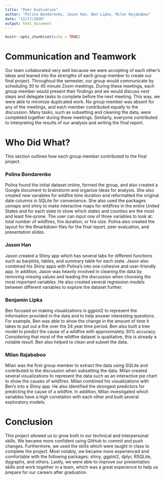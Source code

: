 ---
title: "Peer Evaluation"
author: "Polina Bondarenko, Jason Han, Ben Lipka, Milan Rajababoo"
date: "12/17/2020"
output: html_document
---

```{r setup, include=FALSE}
knitr::opts_chunk$set(echo = TRUE)
```

# Communication and Teamwork
Our team collaborated very well because we were accepting of each other's ideas and leaned into the strengths of each group member to create our final project. Throughout the semester, our group would communicate by scheduling 30 to 45 minute Zoom meetings. During these meetings, each group member would present their findings and we would discuss next steps and delegate tasks to complete before the next meeting. This way, we were able to minimize duplicated work. No group member was absent for any of the meetings, and each member contributed equally to the discussion. Many tasks, such as subsetting and cleaning the data, were completed together during these meetings. Similarly, everyone contributed to interpreting the results of our analysis and writing the final report.

# Who Did What?
This section outlines how each group member contributed to the final project.  

### Polina Bondarenko
Polina found the initial dataset online, formed the group, and also created a Google document to brainstorm and organize ideas for analysis. She also created new variables for wildfire time duration and reformatted the original date columns in SQLite for convenience. She also used the packages usmaps and shiny to make interactive maps for wildfires in the entire United States and for each state to show which states and counties are the most and least fire-prone. The user can input one of three variables to look at: total number of wildfires, fire duration, or fire size. Polina also created the layout for the Rmarkdown files for the final report, peer evaluation, and presentation slides.  

### Jason Han
Jason created a Shiny app which has several tabs for different functions such as barplots, tables, and summary table for each state. Jason also combined his Shiny apps with Polina's into one cohesive and user-friendly app. In addition, Jason was heavily involved in cleaning the data by removing missing values and leading the discussion when choosing the most important variables. He also created several regression models between different variables to explore the dataset further. 

### Benjamin Lipka
Ben focused on making visualizations in ggplot2 to represent the information provided in the data and to help answer interesting questions. For example, Ben was able to show the change in the amount of time it takes to put out a fire over the 24 year time period. Ben also built a tree model to predict the cause of a wildfire with approximately 30% accuracy. Considering that most of the wildfire dataset is qualitative, this is already a notable result. Ben also helped to clean and subset the data.

### Milan Rajababoo
Milan was the first group member to extract the data using SQLite and contributed to the discussion when subsetting the data. Milan created several visualizations to represent the data such as an interactive pie chart to show the causes of wildfires. Milan combined his visualizations with Ben's into a Shiny app. He also identified the strongest predictors for predicting the cause of a wildfire. In addition, Milan investigated which variables have a high correlation with each other and built several exploratory models.

# Conclusion
This project allowed us to grow both in our technical and interpersonal skills. We became more confident using GitHub to commit and push changes. Furthermore, we used the skills which were taught in class to complete the project. Most notably, we became more experienced and comfortable with the following packages: shiny, ggplot2, dplyr, RSQLite, dygraphs, and others. Lastly, we were able to improve our presentation skills and work together in a team, which was a great experience to help us prepare for our careers after graduation.
